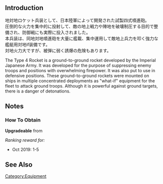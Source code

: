 {{EquipmentInfo}}

==Introduction==
地対地ロケット兵装として、日本陸軍によって開発された試製四式噴進砲。<br>
圧倒的な火力を集中的に投射して、敵の地上戦力や陣地を破壊制圧する目的で整備され、防御戦にも実際に投入されました。<br>
本兵装は、同地対地噴進砲を大量に艦載、集中運用して敵地上兵力を叩く強力な艦艇用対地if装備です。<br>
対地火力大ですが、被弾に弱く誘爆の危険もあります。

The Type 4 Rocket is a ground-to-ground rocket developed by the Imperial Japanese Army. It was developed for the purpose of suppressing enemy troops and positions with overwhelming firepower. It was also put to use in defensive positions. These ground-to-ground rockets were mounted on ships in multiple concentrated deployments as "what-if" equipment for the fleet to attack ground troops. Although it is powerful against ground targets, there is a danger of detonations.

==Notes==
<div class="mw-collapsible"><h3>How To Obtain</h3>
<div class="mw-collapsible-content">
'''Upgradeable''' from {{Equipment/Link|Shipborne Model Type 4 20cm Anti-ground Rocket Launcher}}

''Ranking reward for:''
* Oct 2019: 1-5

</div></div>

==See Also==
{{Equipmentlist}}
[[Category:Equipment]]